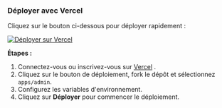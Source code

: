 ### Déployer avec Vercel

Cliquez sur le bouton ci-dessous pour déployer rapidement :

[![Déployer sur Vercel](https://vercel.com/button)](https://vercel.com/new/clone?demo-description=PPanel%20est%20un%20outil%20de%20proxy%20open-source%20pur%2C%20professionnel%20et%20parfait%2C%20conçu%20pour%20être%20votre%20choix%20idéal%20pour%20l'apprentissage%20et%20l'utilisation%20pratique&demo-image=https%3A%2F%2Furlscan.io%2Fliveshot%2F%3Fwidth%3D1920%26height%3D1080%26url%3Dhttps%3A%2F%2Fadmin.ppanel.dev&demo-title=PPanel%20Admin%20Web&demo-url=https%3A%2F%2Fadmin.ppanel.dev%2F&from=.&project-name=ppanel-admin-web&repository-name=ppanel-web&repository-url=https%3A%2F%2Fgithub.com%2Fperfect-panel%2Fppanel-web&root-directory=apps%2Fadmin&skippable-integrations=1)

**Étapes :**

1. Connectez-vous ou inscrivez-vous sur [Vercel](https://vercel.com/) .
2. Cliquez sur le bouton de déploiement, fork le dépôt et sélectionnez `apps/admin`.
3. Configurez les variables d'environnement.
4. Cliquez sur **Déployer** pour commencer le déploiement.


<Giscus />

